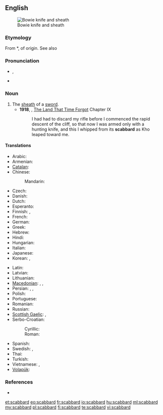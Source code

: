 ==English==
{{wikipedia}}
[[File:Bowie Knife (PSF).jpg|thumb|Bowie knife and sheath]]

===Etymology===
From {{etyl|xno}} *{{term|escalberc|lang=xno}}, of {{etyl|gem}} origin. See also {{term|hauberk|lang=en}}

===Pronunciation===
* {{a|UK}} {{IPA|/ˈskæb.əd/}}, {{SAMPA|/"sk{b.@d/}}
* {{a|US}} {{IPA|/ˈskæbɚd/}}

===Noun===
{{en-noun}}

# The [[sheath]] of a [[sword]].
#* '''1918''', {{w|Edgar Rice Burroughs}}, [[w:The Land That Time Forgot (novel)|The Land That Time Forgot]] Chapter IX
#*: I had had to discard my rifle before I commenced the rapid descent of the cliff, so that now I was armed only with a hunting knife, and this I whipped from its '''scabbard''' as Kho leaped toward me.

====Translations====
{{trans-top|the sheath of a sword}}
* Arabic: {{t|ar|غمد الخنجر|m|tr=}}
* Armenian: {{t-|hy|պատյան|tr=patyan}}
* [[Catalan]]: {{t+|ca|beina|f}}
* Chinese:
*: Mandarin: {{t|zh|刀鞘|tr=[[dāoqiào]]|sc=Hani}}
* Czech: {{t+|cs|pochva|f}}
* Danish: {{t-|da|skede}}
* Dutch: {{t+|nl|schede|f}}
* Esperanto: {{t-|eo|glavingo|xs=Esperanto}}
* Finnish: {{t+|fi|tuppi}}, {{t+|fi|huotra}}
* French: {{t+|fr|fourreau|m}}
* German: {{t+|de|Scheide|f}}
* Greek: {{t+|el|θηκάρι|n|tr=thikápi}}
* Hebrew: {{t+|he|נדן|m}}
* Hindi: {{t|hi|मियान|f|tr=miyān|xs=Hindi}}
* Hungarian: {{t+|hu|hüvely}}
* Italian: {{t+|it|fodero|m}}
* Japanese: {{t|ja|鞘|tr={{l|ja|さや}}, [[saya]]}}
* Korean: {{t|ko|칼집|tr=kaljip}}, {{t|ko|대검집|tr=daegeomjip}}
{{trans-mid}}
* Latin: {{t-|la|vagina|f|alt=vāgīna}}
* Latvian: {{t|lv|maksts|xs=Latvian}}
* Lithuanian: {{t|lt|makštis|m|xs=Lithuanian}}
* [[Macedonian]]: {{t|mk|канија|f|tr=kánija}}, {{t-|mk|корица|f|tr=kórica}}, {{t|mk|ножница|f|tr=nóžnica}}
* Persian: {{t|fa|غلاف|xs=Persian}}, {{t|fa|قراب|xs=Persian}}, {{t-|fa|نیام|xs=Persian}}
* Polish: {{t+|pl|pochwa|f}}
* Portuguese: {{t+|pt|bainha|f}}
* Romanian: {{t-|ro|teacă|f}}
* Russian: {{t+|ru|ножны|n|tr=nóžny}}
* [[Scottish Gaelic]]: {{t|gd|duille|f}}, {{t|gd|fraighe|f}}
* Serbo-Croatian:
*: Cyrillic: {{t|sh|ножница|f|sc=Cyrl}}
*: Roman: {{t|sh|nožnica|f}}
* Spanish: {{t+|es|vaina|f}}
* Swedish: {{t+|sv|skida|c}}, {{t+|sv|balja|c}}
* Thai: {{t|th|ฝัก|tr=fàk}}
* Turkish: {{t|tr|kın}}
* Vietnamese: {{t+|vi|vỏ|xs=Vietnamese}}, {{t-|vi|bao kiếm|xs=Vietnamese}}
* [[Volapük]]: {{t|vo|denavead}}
{{trans-bottom}}

===References===
* {{R:Online Etymology Dictionary}}

[[et:scabbard]]
[[eo:scabbard]]
[[fr:scabbard]]
[[io:scabbard]]
[[hu:scabbard]]
[[ml:scabbard]]
[[my:scabbard]]
[[pl:scabbard]]
[[fi:scabbard]]
[[te:scabbard]]
[[vi:scabbard]]